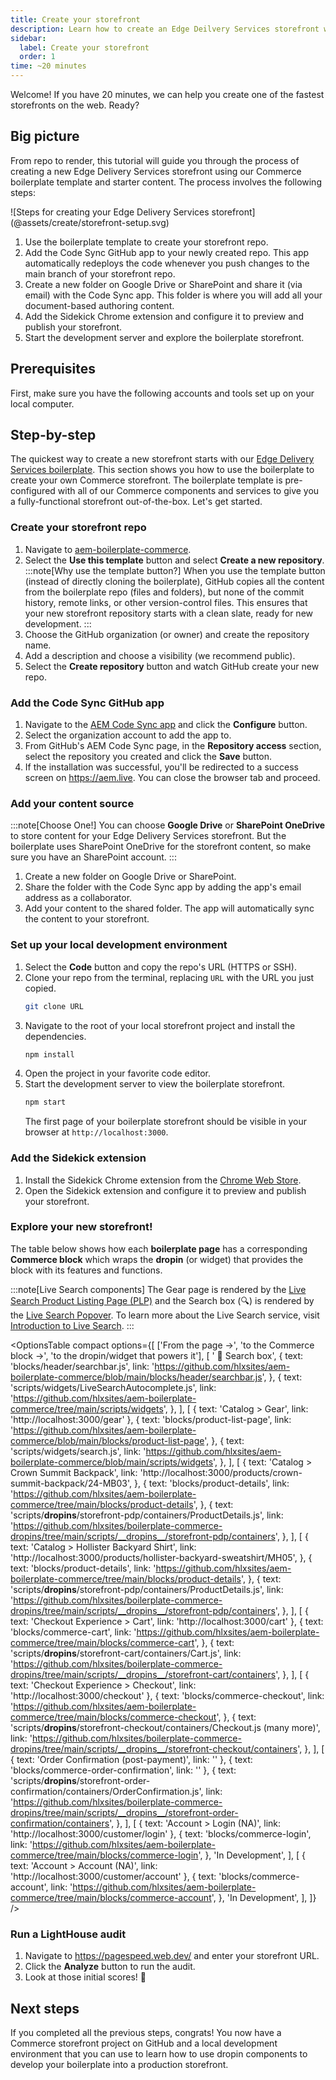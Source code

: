 ```yaml
---
title: Create your storefront
description: Learn how to create an Edge Deilvery Services storefront while mastering dropin component customization.
sidebar:
  label: Create your storefront
  order: 1
time: ~20 minutes
---
```



Welcome! If you have 20 minutes, we can help you create one of the fastest storefronts on the web. Ready?

## Big picture

From repo to render, this tutorial will guide you through the process of creating a new Edge Delivery Services storefront using our Commerce boilerplate template and starter content. The process involves the following steps:

<Diagram caption="Steps for creating your Edge Delivery Services storefront.">
  ![Steps for creating your Edge Delivery Services storefront](@assets/create/storefront-setup.svg)
</Diagram>

<Callouts>

1. Use the boilerplate template to create your storefront repo.
1. Add the Code Sync GitHub app to your newly created repo. This app automatically redeploys the code whenever you push changes to the main branch of your storefront repo.
1. Create a new folder on Google Drive or SharePoint and share it (via email) with the Code Sync app. This folder is where you will add all your document-based authoring content.
1. Add the Sidekick Chrome extension and configure it to preview and publish your storefront.
1. Start the development server and explore the boilerplate storefront.

</Callouts>

## Prerequisites

First, make sure you have the following accounts and tools set up on your local computer.

<CardGrid>
  <LinkCard
    noborder
    icon="github"
    title="GitHub"
    description="Sign into your GitHub account."
    href="https://github.com/login"
    rightIcon="external"
    target="_blank"
    rel="noopener noreferrer"
    aria-label="Link (opens in a new tab)"
  />
  <LinkCard
    noborder
    icon="node"
    title="Node.js"
    description="Verify your Node version (LTS)."
    href="https://nodejs.org/en"
    rightIcon="external"
    target="_blank"
    rel="noopener noreferrer"
    aria-label="Link (opens in a new tab)"
  />

</CardGrid>

## Step-by-step

The quickest way to create a new storefront starts with our [Edge Delivery Services boilerplate](https://github.com/hlxsites/boilerplate-commerce-dropins). This section shows you how to use the boilerplate to create your own Commerce storefront. The boilerplate template is pre-configured with all of our Commerce components and services to give you a fully-functional storefront out-of-the-box. Let's get started.

<Tutorial>

### Create your storefront repo

1. Navigate to [aem-boilerplate-commerce](https://github.com/hlxsites/aem-boilerplate-commerce).
1. Select the **Use this template** button and select **Create a new repository**.
   :::note[Why use the template button?]
   When you use the template button (instead of directly cloning the boilerplate), GitHub copies all the content from the boilerplate repo (files and folders), but none of the commit history, remote links, or other version-control files. This ensures that your new storefront repository starts with a clean slate, ready for new development.
   :::
1. Choose the GitHub organization (or owner) and create the repository name.
1. Add a description and choose a visibility (we recommend public).
1. Select the **Create repository** button and watch GitHub create your new repo.

### Add the Code Sync GitHub app

1. Navigate to the [AEM Code Sync app](https://github.com/apps/aem-code-sync) and click the **Configure** button.
1. Select the organization account to add the app to.
1. From GitHub's AEM Code Sync page, in the **Repository access** section, select the repository you created and click the **Save** button.
1. If the installation was successful, you'll be redirected to a success screen on https://aem.live. You can close the browser tab and proceed.

### Add your content source

:::note[Choose One!]
You can choose **Google Drive** or **SharePoint OneDrive** to store content for your Edge Delivery Services
storefront. But the boilerplate uses SharePoint OneDrive for the storefront content, so make sure you have an SharePoint account.
:::

<LinkCard
  noborder
  icon="googledrive"
  title="Google Drive*"
  description="Create a Google Drive account."
  href="https://www.google.com/drive/"
  rightIcon="external"
  target="_blank"
  rel="noopener noreferrer"
  aria-label="Link (opens in a new tab)"
/>
<LinkCard
  noborder
  icon="sharepoint"
  title="SharePoint*"
  description="Create a SharePoint account."
  href="https://www.microsoft.com/en-us/microsoft-365/sharepoint/collaboration/"
  rightIcon="external"
  target="_blank"
  rel="noopener noreferrer"
  aria-label="Link (opens in a new tab)"
/>

1. Create a new folder on Google Drive or SharePoint.
1. Share the folder with the Code Sync app by adding the app's email address as a collaborator.
1. Add your content to the shared folder. The app will automatically sync the content to your storefront.

### Set up your local development environment

1. Select the **Code** button and copy the repo's URL (HTTPS or SSH).
1. Clone your repo from the terminal, replacing `URL` with the URL you just copied.
   ```bash frame="none"
   git clone URL
   ```
1. Navigate to the root of your local storefront project and install the dependencies.
   ```bash frame="none"
   npm install
   ```
1. Open the project in your favorite code editor.
1. Start the development server to view the boilerplate storefront.
   ```bash frame="none"
   npm start
   ```
   The first page of your boilerplate storefront should be visible in your browser at `http://localhost:3000`.
   <Screenshot src={BoilerplateHomePage} alt="Boilerplate Home Page" width="740px" />
  



### Add the Sidekick extension

<LinkCard
  noborder
  icon="sidekick"
  title="Sidekick"
  description="Install the Sidekick extension."
  href="https://chromewebstore.google.com/detail/aem-sidekick/ccfggkjabjahcjoljmgmklhpaccedipo"
  rightIcon="external"
  target="_blank"
  rel="noopener noreferrer"
  aria-label="Link (opens in a new tab)"
/>

1. Install the Sidekick Chrome extension from the [Chrome Web Store](https://chrome.google.com/webstore/detail/aem-sidekick/ccfggkjabjahcjoljmgmklhpaccedipo).
1. Open the Sidekick extension and configure it to preview and publish your storefront.

### Explore your new storefront!

The table below shows how each **boilerplate page** has a corresponding **Commerce block** which wraps the **dropin** (or widget) that provides the block with its features and functions.

:::note[Live Search components]
The Gear page is rendered by the [Live Search Product Listing Page
(PLP)](https://experienceleague.adobe.com/docs/commerce-merchant-services/live-search/live-search-storefront/plp-styling.html?lang=en)
and the Search box (🔍) is rendered by the [Live Search
Popover](https://experienceleague.adobe.com/docs/commerce-merchant-services/live-search/live-search-storefront/storefront-popover.html?lang=en).
To learn more about the Live Search service, visit [Introduction to Live
Search](https://experienceleague.adobe.com/docs/commerce-merchant-services/live-search/overview.html?lang=en#live-search-components).
:::

<OptionsTable
  compact
  options={[
    ['From the page →', 'to the Commerce block →', 'to the dropin/widget that powers it'],
    [
      ' 🔎 Search box',
      {
        text: 'blocks/header/searchbar.js',
        link: 'https://github.com/hlxsites/aem-boilerplate-commerce/blob/main/blocks/header/searchbar.js',
      },
      {
        text: 'scripts/widgets/LiveSearchAutocomplete.js',
        link: 'https://github.com/hlxsites/aem-boilerplate-commerce/tree/main/scripts/widgets',
      },
    ],
    [
      { text: 'Catalog > Gear', link: 'http://localhost:3000/gear' },
      {
        text: 'blocks/product-list-page',
        link: 'https://github.com/hlxsites/aem-boilerplate-commerce/blob/main/blocks/product-list-page',
      },
      {
        text: 'scripts/widgets/search.js',
        link: 'https://github.com/hlxsites/aem-boilerplate-commerce/blob/main/scripts/widgets',
      },
    ],
    [
      {
        text: 'Catalog > Crown Summit Backpack',
        link: 'http://localhost:3000/products/crown-summit-backpack/24-MB03',
      },
      {
        text: 'blocks/product-details',
        link: 'https://github.com/hlxsites/aem-boilerplate-commerce/tree/main/blocks/product-details',
      },
      {
        text: 'scripts/__dropins__/storefront-pdp/containers/ProductDetails.js',
        link: 'https://github.com/hlxsites/boilerplate-commerce-dropins/tree/main/scripts/__dropins__/storefront-pdp/containers',
      },
    ],
    [
      {
        text: 'Catalog > Hollister Backyard Shirt',
        link: 'http://localhost:3000/products/hollister-backyard-sweatshirt/MH05',
      },
      {
        text: 'blocks/product-details',
        link: 'https://github.com/hlxsites/aem-boilerplate-commerce/tree/main/blocks/product-details',
      },
      {
        text: 'scripts/__dropins__/storefront-pdp/containers/ProductDetails.js',
        link: 'https://github.com/hlxsites/boilerplate-commerce-dropins/tree/main/scripts/__dropins__/storefront-pdp/containers',
      },
    ],
    [
      { text: 'Checkout Experience > Cart', link: 'http://localhost:3000/cart' },
      {
        text: 'blocks/commerce-cart',
        link: 'https://github.com/hlxsites/aem-boilerplate-commerce/tree/main/blocks/commerce-cart',
      },
      {
        text: 'scripts/__dropins__/storefront-cart/containers/Cart.js',
        link: 'https://github.com/hlxsites/boilerplate-commerce-dropins/tree/main/scripts/__dropins__/storefront-cart/containers',
      },
    ],
    [
      { text: 'Checkout Experience > Checkout', link: 'http://localhost:3000/checkout' },
      {
        text: 'blocks/commerce-checkout',
        link: 'https://github.com/hlxsites/aem-boilerplate-commerce/tree/main/blocks/commerce-checkout',
      },
      {
        text: 'scripts/__dropins__/storefront-checkout/containers/Checkout.js (many more)',
        link: 'https://github.com/hlxsites/boilerplate-commerce-dropins/tree/main/scripts/__dropins__/storefront-checkout/containers',
      },
    ],
    [
      { text: 'Order Confirmation (post-payment)', link: '' },
      { text: 'blocks/commerce-order-confirmation', link: '' },
      {
        text: 'scripts/__dropins__/storefront-order-confirmation/containers/OrderConfirmation.js',
        link: 'https://github.com/hlxsites/boilerplate-commerce-dropins/tree/main/scripts/__dropins__/storefront-order-confirmation/containers',
      },
    ],
    [
      { text: 'Account > Login (NA)', link: 'http://localhost:3000/customer/login' },
      {
        text: 'blocks/commerce-login',
        link: 'https://github.com/hlxsites/aem-boilerplate-commerce/tree/main/blocks/commerce-login',
      },
      'In Development',
    ],
    [
      { text: 'Account > Account (NA)', link: 'http://localhost:3000/customer/account' },
      {
        text: 'blocks/commerce-account',
        link: 'https://github.com/hlxsites/aem-boilerplate-commerce/tree/main/blocks/commerce-account',
      },
      'In Development',
    ],
  ]}
/>

### Run a LightHouse audit

1. Navigate to https://pagespeed.web.dev/ and enter your storefront URL.
1. Click the **Analyze** button to run the audit.
1. Look at those initial scores! 🚀

</Tutorial>

## Next steps

If you completed all the previous steps, congrats! You now have a Commerce storefront project on GitHub and a local development environment that you can use to learn how to use dropin components to develop your boilerplate into a production storefront.
